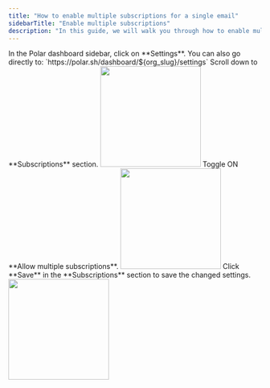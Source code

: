 ```yaml
---
title: "How to enable multiple subscriptions for a single email"
sidebarTitle: "Enable multiple subscriptions"
description: "In this guide, we will walk you through how to enable multiple subscriptions for a single email or customer."
---
```

<Steps>
<Step title = "Go to Subscriptions Settings">
    In the Polar dashboard sidebar, click on **Settings**.
        You can also go directly to:  
        `https://polar.sh/dashboard/${org_slug}/settings`  
    Scroll down to **Subscriptions** section.
    <img height="200" src="/assets/guides/enable-multiple-subscription/settings.png" />
</Step>
<Step title = "Toggle Allow multiple subscriptions">
    Toggle ON **Allow multiple subscriptions**.
    <img height="200" src="/assets/guides/enable-multiple-subscription/enable-multiple-subs.png" />
</Step>
<Step title = "Save the changed settings">
    Click **Save** in the **Subscriptions** section to save the changed settings.
    <img height="200" src="/assets/guides/enable-multiple-subscription/save-enabled-multiple-subs.png" />
</Step>
</Steps>